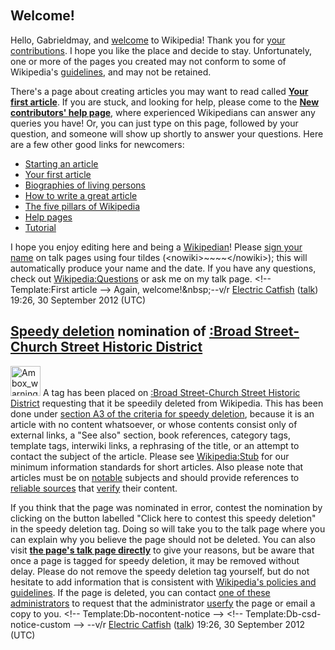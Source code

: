 <article id="37177481" title=User talk:Gabrieldmay>
	<talkpage id="37177481" title="User talk:Gabrieldmay">

== Welcome! ==

Hello, Gabrieldmay, and [[Wikipedia:Welcome, newcomers|welcome]] to Wikipedia! Thank you for [[Special:Contributions/Gabrieldmay|your contributions]]. I hope you like the place and decide to stay. Unfortunately, one or more of the pages you created may not conform to some of Wikipedia's [[Wikipedia:List of policies|guidelines]], and may not be retained. 

There's a page about creating articles you may want to read called '''[[Wikipedia:Your first article|Your first article]]'''. If you are stuck, and looking for help, please come to the '''[[Wikipedia:New contributors' help page|New contributors' help page]]''', where experienced Wikipedians can answer any queries you have! Or, you can just type '''{{t|helpme}}''' on this page, followed by your question, and someone will show up shortly to answer your questions. Here are a few other good links for newcomers:
* [[Wikipedia:Starting an article|Starting an article]]
* [[Wikipedia:Your first article|Your first article]]
* [[Wikipedia:Biographies of living persons|Biographies of living persons]]
* [[Wikipedia:How to write a great article|How to write a great article]]
* [[Wikipedia:Five pillars|The five pillars of Wikipedia]]
* [[Help:Contents|Help pages]]
* [[Wikipedia:Tutorial|Tutorial]]
I hope you enjoy editing here and being a [[Wikipedia:Wikipedians|Wikipedian]]! Please [[Wikipedia:Signatures|sign your name]] on talk pages using four tildes (&lt;nowiki&gt;~~~~&lt;/nowiki&gt;); this will automatically produce your name and the date. If you have any questions, check out [[Wikipedia:Questions]] or ask me on my talk page. &lt;!-- Template:First article --&gt; Again, welcome!&amp;nbsp;--v/r [[User: Electriccatfish2|Electric Catfish]] ([[User talk: Electriccatfish2|talk]]) 19:26, 30 September 2012 (UTC)

==[[Wikipedia:Criteria for speedy deletion|Speedy deletion]] nomination of [[:Broad Street-Church Street Historic District]]==
[[Image:Ambox warning pn.svg|48px|left|alt=|link=]]
{{Quote box|quote=&lt;p&gt;If this is the first article that you have created, you may want to read [[WP:Your first article|the guide to writing your first article]].&lt;/p&gt;&lt;p&gt;You may want to consider using the [[Wikipedia:Article wizard|Article Wizard]] to help you create articles.&lt;/p&gt;|width=20%|align=right}}
A tag has been placed on [[:Broad Street-Church Street Historic District]] requesting that it be speedily deleted from Wikipedia. This has been done under [[WP:CSD#A3|section A3 of the criteria for speedy deletion]], because it is an article with no content whatsoever, or whose contents consist only of external links, a &quot;See also&quot; section, book references, category tags, template tags, interwiki links, a rephrasing of the title, or an attempt to contact the subject of the article. Please see [[Wikipedia:Stub#Essential information about stubs|Wikipedia:Stub]] for our minimum information standards for short articles. Also please note that articles must be on [[Wikipedia:Notability|notable]] subjects and should provide references to [[Wikipedia:Reliable sources|reliable sources]] that [[Wikipedia:Verifiability|verify]] their content. 

If you think that the page was nominated in error, contest the nomination by clicking on the button labelled &quot;Click here to contest this speedy deletion&quot; in the speedy deletion tag. Doing so will take you to the talk page where you can explain why you believe the page should not be deleted. You can also visit '''[[Talk:Broad Street-Church Street Historic District|the page's talk page directly]]''' to give your reasons, but be aware that once a page is tagged for speedy deletion, it may be removed without delay. Please do not remove the speedy deletion tag yourself, but do not hesitate to add information that is consistent with [[Wikipedia:List of policies|Wikipedia's policies and guidelines]]. If the page is deleted, you can contact [[:Category:Wikipedia administrators who will provide copies of deleted articles|one of these administrators]] to request that the administrator [[Wikipedia:Userfication#Userfication of deleted content|userfy]] the page or email a copy to you. &lt;!-- Template:Db-nocontent-notice --&gt; &lt;!-- Template:Db-csd-notice-custom --&gt; --v/r [[User: Electriccatfish2|Electric Catfish]] ([[User talk: Electriccatfish2|talk]]) 19:26, 30 September 2012 (UTC)
	</talkpage>
</article>